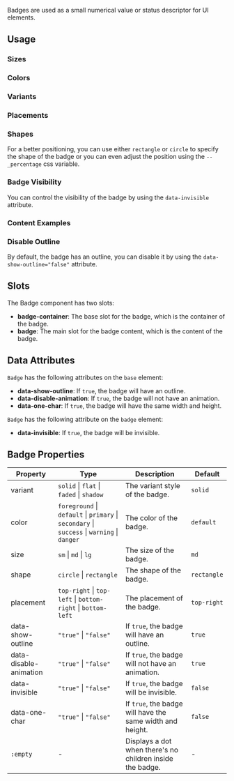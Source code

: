
Badges are used as a small numerical value or status descriptor for UI elements.

## Usage

<CodeDemo code={badgeContent.usage} />

### Sizes

<CodeDemo code={badgeContent.sizes} />

### Colors

<CodeDemo code={badgeContent.colors} />

### Variants

<CodeDemo code={badgeContent.variants} />

### Placements

<CodeDemo code={badgeContent.placements} />

### Shapes

For a better positioning, you can use either `rectangle` or `circle` to specify the shape of the badge or you can even adjust the position using the `--_percentage` css variable.

<CodeDemo code={badgeContent.shapes} />

### Badge Visibility

You can control the visibility of the badge by using the `data-invisible` attribute.

<CodeDemo code={badgeContent.visibility} />

### Content Examples

<CodeDemo code={badgeContent.contentExamples} />

### Disable Outline

By default, the badge has an outline, you can disable it by using the `data-show-outline="false"` attribute.

<CodeDemo code={badgeContent.disableOutline} />

## Slots

The Badge component has two slots:

-   **badge-container**: The base slot for the badge, which is the container of the badge.
-   **badge**: The main slot for the badge content, which is the content of the badge.

<Spacer />

## Data Attributes

`Badge` has the following attributes on the `base` element:

-   **data-show-outline**: If `true`, the badge will have an outline.
-   **data-disable-animation**: If `true`, the badge will not have an animation.
-   **data-one-char**: If `true`, the badge will have the same width and height.

`Badge` has the following attribute on the `badge` element:

-   **data-invisible**: If `true`, the badge will be invisible.

<Spacer />

## Badge Properties

| Property               | Type                                                                                        | Description                                               | Default     |
| ---------------------- | ------------------------------------------------------------------------------------------- | --------------------------------------------------------- | ----------- |
| variant                | `solid` \| `flat` \| `faded` \| `shadow`                                                    | The variant style of the badge.                           | `solid`     |
| color                  | `foreground` \| `default` \| `primary` \| `secondary` \| `success` \| `warning` \| `danger` | The color of the badge.                                   | `default`   |
| size                   | `sm` \| `md` \| `lg`                                                                        | The size of the badge.                                    | `md`        |
| shape                  | `circle` \| `rectangle`                                                                     | The shape of the badge.                                   | `rectangle` |
| placement              | `top-right` \| `top-left` \| `bottom-right` \| `bottom-left`                                | The placement of the badge.                               | `top-right` |
| data-show-outline      | `"true"` \| `"false"`                                                                       | If `true`, the badge will have an outline.                | `true`      |
| data-disable-animation | `"true"` \| `"false"`                                                                       | If `true`, the badge will not have an animation.          | `true`      |
| data-invisible         | `"true"` \| `"false"`                                                                       | If `true`, the badge will be invisible.                   | `false`     |
| data-one-char          | `"true"` \| `"false"`                                                                       | If `true`, the badge will have the same width and height. | `false`     |
| `:empty`               | -                                                                                           | Displays a dot when there's no children inside the badge. | -           |
